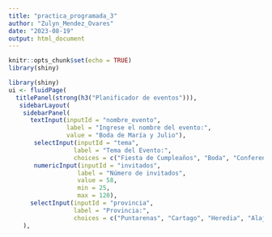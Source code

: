 ```yaml
---
title: "practica_programada_3"
author: "Zulyn_Mendez_Ovares"
date: "2023-08-19"
output: html_document
---
```


```r
knitr::opts_chunk$set(echo = TRUE)
library(shiny)
```

```r
library(shiny)
ui <- fluidPage(
  titlePanel(strong(h3("Planificador de eventos"))),
   sidebarLayout(
    sidebarPanel(
      textInput(inputId = "nombre_evento", 
                label = "Ingrese el nombre del evento:",
                value = "Boda de María y Julio"),
       selectInput(inputId = "tema", 
                  label = "Tema del Evento:", 
                  choices = c("Fiesta de Cumpleaños", "Boda", "Conferencia", "Otro")),
       numericInput(inputId = "invitados", 
                   label = "Número de invitados", 
                   value = 58, 
                   min = 25, 
                   max = 120),
      selectInput(inputId = "provincia", 
                  label = "Provincia:", 
                  choices = c("Puntarenas", "Cartago", "Heredia", "Alajuela", "Limon", "San José", "Guanacaste"))
    ),
```


